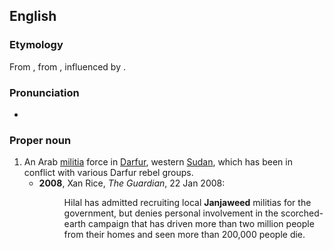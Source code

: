 {{also|janjaweed}}
==English==
{{wikipedia}}

===Etymology===
From {{etyl|ar|en}} {{m|ar|جنجويد}}, from {{etyl|fa|en}} {{m|fa|جنگوی||warrior}}, influenced by {{m|fa|جود||horse}}.

===Pronunciation===
* {{a|UK}} {{IPA|/dʒandʒəˈwiːd/|lang=en}}

===Proper noun===
{{en-proper noun}}

# An Arab [[militia]] force in [[Darfur]], western [[Sudan]], which has been in conflict with various Darfur rebel groups.
#* '''2008''', Xan Rice, ''The Guardian'', 22 Jan 2008:
#*: Hilal has admitted recruiting local '''Janjaweed''' militias for the government, but denies personal involvement in the scorched-earth campaign that has driven more than two million people from their homes and seen more than 200,000 people die.